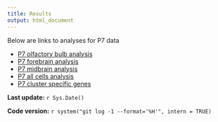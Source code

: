 ```yaml
---
title: Results
output: html_document
---
```


Below are links to analyses for P7 data

* [P7 olfactory bulb analysis](P7_Ob.recursive_analysis.html)
* [P7 forebrain analysis](P7_Fb.recursive_analysis.html)
* [P7 midbrain analysis](P7_Mb.recursive_analysis.html)
* [P7 all cells analysis](P7_All.recursive_analysis.html)
* [P7 cluster specific genes](P7.all.specific.genes.html)

**Last update:** `r Sys.Date()`

**Code version:** `r system("git log -1 --format='%H'", intern = TRUE)`